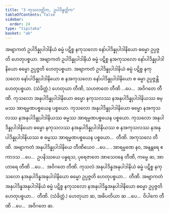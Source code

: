 ```yaml
---
title: "3 ကုသလတ္တိက, ဥပါဒိန္နတ္တိက"
tableOfContents: false
sidebar:
  order: 24
type: "tipitaka"
basket: "ab"
---
```



<DynamicBreadcrumb />

<Division number="12">

<Paragraph number="28">
အဗျာကတံ ဥပါဒိန္နုပါဒါနိယံ ဓမ္မံ ပဋိစ္စ နကုသလော နော်ပါဒိန္နုပါဒါနိယော ဓမ္မော ဥပ္ပဇ္ဇတိ ဟေတုပစ္စယာ. အဗျာကတံ ဥပါဒိန္နုပါဒါနိယံ ဓမ္မံ ပဋိစ္စ နအကုသလော နော်ပါဒိန္နုပါဒါနိယော ဓမ္မော ဥပ္ပဇ္ဇတိ ဟေတုပစ္စယာ. အဗျာကတံ ဥပါဒိန္နုပါဒါနိယံ ဓမ္မံ ပဋိစ္စ နကုသလော နော်ပါဒိန္နုပါဒါနိယော စ နအကုသလော နော်ပါဒိန္နုပါဒါနိယော စ ဓမ္မာ ဥပ္ပဇ္ဇန္တိ ဟေတုပစ္စယာ. (သံခိတ္တံ.)
</Paragraph>

<Paragraph number="29">
ဟေတုယာ တီဏိ, သဟဇာတေ တီဏိ …ပေ…  အဝိဂတေ တီဏိ.
</Paragraph>

</Division>
<Division number="13">

<Paragraph number="30">
ကုသလော အနုပါဒိန္နုပါဒါနိယော ဓမ္မော နကုသလဿ နအနုပါဒိန္နုပါဒါနိယဿ ဓမ္မဿ အာရမ္မဏပစ္စယေန ပစ္စယော. ကုသလော အနုပါဒိန္နုပါဒါနိယော ဓမ္မော နအကုသလဿ နအနုပါဒိန္နုပါဒါနိယဿ ဓမ္မဿ အာရမ္မဏပစ္စယေန ပစ္စယော. ကုသလော အနုပါဒိန္နုပါဒါနိယော ဓမ္မော နကုသလဿ နအနုပါဒိန္နုပါဒါနိယဿ စ နအကုသလဿ နအနုပါဒိန္နုပါဒါနိယဿ စ ဓမ္မဿ အာရမ္မဏပစ္စယေန ပစ္စယော…  တီဏိ.
</Paragraph>

<Paragraph number="31">
အကုသလေ တီဏိ. အဗျာကတံ အနုပါဒိန္နုပါဒါနိယေ တီဏိယေဝ …ပေ… . အာရမ္မဏေ နဝ, အနန္တရေ ဧကာဒသ …ပေ…  ဥပနိဿယေ ပန္နရသ, ပုရေဇာတေ အာသေဝနေ တီဏိ, ကမ္မေ ဆ, အာဟာရေ တီဏိ …ပေ…  အဝိဂတေ တီဏိ.
</Paragraph>

</Division>
<Division number="14">

<Paragraph number="32">
ကုသလံ အနုပါဒိန္နအနုပါဒါနိယံ ဓမ္မံ ပဋိစ္စ နကုသလော နအနုပါဒိန္နအနုပါဒါနိယော ဓမ္မော ဥပ္ပဇ္ဇတိ ဟေတုပစ္စယာ…  တီဏိ.
</Paragraph>

<Paragraph number="33">
အဗျာကတံ အနုပါဒိန္နအနုပါဒါနိယံ ဓမ္မံ ပဋိစ္စ နကုသလော နအနုပါဒိန္နအနုပါဒါနိယော ဓမ္မော ဥပ္ပဇ္ဇတိ ဟေတုပစ္စယာ…  တီဏိ. (သံခိတ္တံ.)
</Paragraph>

<Paragraph number="34">
ဟေတုယာ ဆ, အဓိပတိယာ ဆ …ပေ…  ဝိပါကေ တီဏိ …ပေ…  အဝိဂတေ ဆ.
</Paragraph>
</Division>